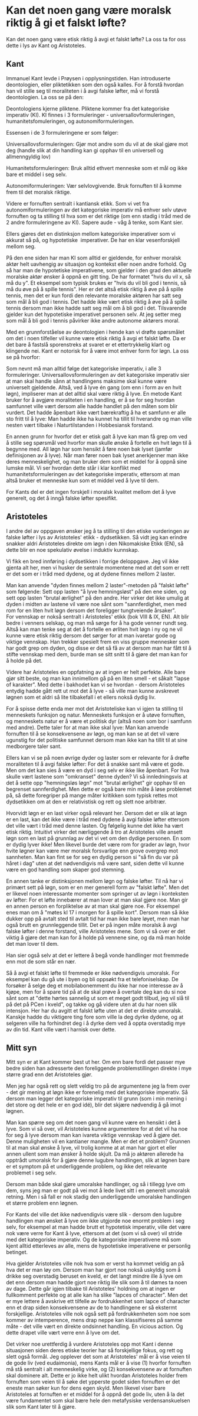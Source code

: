 # Kan det noen gang være moralsk riktig å gi et falskt løfte?

Kan det noen gang være etisk riktig å avgi et falskt løfte? La oss ta for oss dette i lys av Kant og Aristoteles.

## Kant

Immanuel Kant levde i Prøysen i opplysningstiden. Han introduserte deontologien, eller pliktetikken som den også kalles. For å forstå hvordan han vil stille seg til moraliteten i å avgi falske løfter, må vi forstå deontologien. La oss se på den:

Deontologiens kjerne pliktene. Pliktene kommer fra det kategoriske imperativ (KI). KI finnes i 3 formuleringer - universallovformuleringen, humanitetsfomuleringen, og autonomiformuleringen.

Essensen i de 3 formuleringene er som følger:

Universallovsformuleringen: Gjør mot andre som du vil at de skal gjøre mot deg (handle slik at din handling kan gi opphav til en universell og allmenngyldig lov)

Humanitetsformuleringen: Bruk alltid ethvert menneske som et mål og ikke bare et middel i seg selv.

Autonomiformuleringen: Vær selvlovgivende. Bruk fornuften til å komme frem til det moralsk riktige.

Videre er fornuften sentralt i kantiansk etikk. Som vi vet fra autonomiformuleringen av det kategoriske imperativ må enhver selv utøve fornuften og ta stilling til hva som er det riktige (om enn stadig i tråd med de 2 andre formuleringene av KI). Sapere aude - våg å tenke, som Kant sier.

Ellers gjøres det en distinksjon mellom kategoriske imperativer som vi akkurat så på, og hypotetiske  imperativer. De har en klar vesenforskjell mellom seg.

På den ene siden har man KI som alltid er gjeldende, for enhver moralsk aktør helt uavhengig av situasjon og kontekst eller noen andre forhold. Og så har man de hypotetiske imperativene, som gjelder i den grad den aktuelle moralske aktør ønsker å oppnå en gitt ting. De har formatet "hvis du vil x, så må du y". Et eksempel som typisk brukes er "hvis du vil bli god i tennis, så må du øve på å spille tennis". Her er det altså etisk riktig å øve på å spille tennis, men det er kun fordi den relevante moralske aktøren har satt seg som mål å bli god i tennis. Det hadde ikke vært etisk riktig å øve på å spille tennis dersom man ikke hadde satt seg mål om å bli god i det. Tilsvarende gjelder kun det hypotetiske imperativet personen selv. At jeg setter meg som mål å bli god i tennis påvirker ikke andre autonome aktørers moral.

Med en grunnforståelse av deontologien i hende kan vi drøfte spørsmålet om det i noen tilfeller vil kunne være etisk riktig å avgi et falskt løfte. Da er det bare å fastslå sporenstreks at svaret er et ettertrykkelig klart og klingende nei. Kant er notorisk for å være imot enhver form for løgn. La oss se på hvorfor:

Som nevnt må man alltid følge det kategoriske imperativ, i alle 3 formuleringer. Universallovsformuleringen av det kategoriske imperativ sier at man skal handle sånn at handlingens maksime skal kunne være universelt gjeldende. Altså, ved å lyve én gang (om enn i form av en hvit løgn), impliserer man at det alltid skal være riktig å lyve. En metode Kant bruker for å avgjøre moraliteten i en handling, er å se for seg hvordan samfunnet ville vært dersom alle hadde handlet på den måten som blir vurdert. Det hadde åpenbart ikke vært bærekraftig å ha et samfunn er alle sto fritt til å lyve: Man hadde ikke ha kunnet ha tillit til hverandre og man ville nesten vært tilbake i Naturtilstanden i Hobbesiansk forstand.

En annen grunn for hvorfor det er etisk galt å lyve kan man få grep om ved å stille seg spørsmål ved hvorfor man skulle ønske å fortelle en hvit løgn til å begynne med. All løgn har som hensikt å føre noen bak lyset (jamfør definisjonen av å lyve). Når man fører noen bak lyset anerkjenner man ikke deres menneskelighet, og man bruker dem som et middel for å oppnå sine lumske mål. Vi ser hvordan dette står i klar konflikt med humanitetsformuleringen av det kategoriske imperativ, ettersom at man altså bruker et menneske kun som et middel ved å lyve til dem.

For Kants del er det ingen forskjell i moralsk kvalitet mellom det å lyve generelt, og det å inngå falske løfter spesifikt.

## Aristoteles

I andre del av oppgaven ønsker jeg å ta stilling til den etiske vurderingen av falske løfter i lys av Aristoteles' etikk - dydsetikken. Så vidt jeg kan erindre snakker aldri Aristoteles direkte om løgn i den Nikomakiske Etikk (EN), så dette blir en noe spekulativ øvelse i induktiv kunnskap.

Vi fikk en bred innføring i dydsetikken i forrige deloppgave. Jeg vil ikke gjenta alt her, men vi husker de sentrale momentene med at det som er rett er det som er i tråd med dydene, og at dydene finnes mellom 2 laster.

Man kan anvende "dyden finnes mellom 2 laster"-metoden på "falskt løfte" som følgende: Sett opp lasten "å lyve hemningsløst" på den ene siden, og sett opp lasten "brutal ærlighet" på den andre. Her virker det ikke umulig at dyden i midten av lastene vil være noe sånt som "sannferdighet, men med rom for en liten hvit løgn dersom det foreligger tungtveiende årsaker".
For vennskap er nokså sentralt i Aristoteles' etikk (bok VIII & IX, EN). Alt blir bedre i venners selskap, og man må sørge for å ha gode venner rundt seg. Altså kan man tenke seg at det å fortelle en ørliten hvit løgn i ny og ne vil kunne være etisk riktig dersom det sørger for at man ivaretar gode og viktige vennskap. Han trekker spesielt frem en viss gruppe mennesker som har godt grep om dyden, og disse er det så få av at dersom man har fått til å stifte vennskap med dem, burde man se sitt snitt til å gjøre det man kan for å holde på det.

Videre har Aristoteles en oppfatning av at ingen er helt perfekte. Alle bare gjør sitt beste, og man kan innimellom gå på en liten smell - et såkalt "lapse of karakter". Med dette i bakhodet kan vi se hvordan - dersom Aristoteles entydig hadde gått rett ut mot det å lyve - så ville man kunne avskrevet løgnen som et aldri så lite tilbakefall i et ellers nokså dydig liv.

For å spisse dette enda mer mot det Aristoteliske kan vi igjen ta stilling til menneskets funksjon og natur. Menneskets funksjon er å utøve fornuften, og menneskets natur er å være et politisk dyr (altså noen som bor i samfunn med andre). Dette taler for at man ikke skal lyve: Man kan anvende fornuften til å se konsekvensene av løgn, og man kan se at det vil være ugunstig for det politiske samfunnet dersom man ikke kan ha tillit til at sine medborgere taler sant.

Ellers kan vi se på noen øvrige dyder og laster som er relevante for å drøfte moraliteten til å avgi falske løfter: For det å snakke sant må være et gode. Men om det kan sies å være en dyd i seg selv er ikke like åpenbart. For hva skulle vært lastene som "omkranset" denne dyden? Vi så innledningsvis at det å sette opp "hemningsløs løgn" mot "brutal ærlighet" gir opphav til en begrenset sannferdighet. Men dette er også bare min måte å løse problemet på, så dette foregriper på mange måter kritikken som typisk rettes mot dydsetikken om at den er relativistisk og rett og slett noe arbitrær.

Hvorvidt løgn er en last virker også relevant her. Dersom det er slik at løgn er en last, kan det ikke være i tråd med dydene å avgi falske løfter ettersom det ville vært i tråd med denne lasten. Og følgelig kunne det ikke ha vært etisk riktig. Intuitivt virker det nærliggende å tro at Aristoteles ville ansett løgn som en last på grunnlag av det vi vet om den dydige personen. En som er dydig lyver ikke! Men likevel burde det være rom for grader av løgn, hvor hvite løgner kan være mer moralsk forsvarlige enn grove overgrep mot sannheten. Man kan fint se for seg en dydig person si "så fin du var på håret i dag" uten at det nødvendigvis må være sant, siden dette vil kunne være en god handling som skaper god stemning.

En annen tanke er distinksjonen mellom løgn og falske løfter. Til nå har vi primært sett på løgn, som er en mer generell form av "falskt løfte". Men det er likevel noen interessante momenter som springer ut av løgn i konteksten av løfter: For et løfte innebærer at man lover at man skal gjøre noe. Man gir en annen person en forpliktelse av at man skal gjøre noe. For eksempel enes man om å "møtes kl 17 i morgen for å spille kort". Dersom man så ikke dukker opp på avtalt sted til avtalt tid har man ikke bare løyet, men man har også brutt en grunnleggende tillit. Det er på ingen måte moralsk å avgi falske løfter i denne forstand, ville Aristoteles mene. Som vi så over er det viktig å gjøre det man kan for å holde på vennene sine, og da må man holde det man lover til dem.

Han sier også selv at det er lettere å begå vonde handlinger mot fremmede enn mot de som står en nær.

Så å avgi et falskt løfte til fremmede er ikke nødvendigvis umoralsk. For eksempel kan du gå ute i byen og bli oppsøkt fra et telefoniselskap. De forsøker å selge deg et mobilabonemment du ikke har noe interesse av å kjøpe, men for å spare tid på at de skal prøve å overtale deg kan du si noe sånt som at "dette hørtes sannelig ut som et meget godt tilbud, jeg vil slå til på det på PCen i kveld", og takke og gå videre uten at du har noen slik intensjon. Her har du avgitt et falskt løfte uten at det er direkte umoralsk. Kanskje hadde du viktigere ting fore som ville la deg dyrke dydene, og at selgeren ville ha forhindret deg i å dyrke dem ved å oppta overstadig mye av din tid.
Kant ville vært i harnisk over dette.

## Mitt syn

Mitt syn er at Kant kommer best ut her. Om enn bare fordi det passer mye bedre siden han adresserte den foreliggende problemstillingen direkte i mye større grad enn det Aristoteles gjør.

Men jeg har også rett og slett veldig tro på de argumentene jeg la frem over - det gir mening at løgn ikke er forenelig med det kategoriske imperativ. Så dersom man legger det kategoriske imperativ til grunn (som i min mening i det store og det hele er en god idé), blir det skjære nødvendig å gå imot løgnen.

Man kan spørre seg om det noen gang vil kunne være en hensikt i det å lyve. Som vi så over, vil Aristoteles kunne argumentere for at det vil ha noe for seg å lyve dersom man kan ivareta viktige vennskap ved å gjøre det. Denne muligheten vil en kantianer mangle. Men er det et problem? Grunnen til at man skal ønske å lyve, vil trolig komme at at man har gjort et eller annen ullent som man ønsker å holde skjult. Da må jo aktøren allerede ha opptrådt umoralsk for å gjøre denne lugubre handlingen, slik at løgnen bare er et symptom på et underliggende problem, og ikke det relevante problemet i seg selv.

Dersom man både skal gjøre umoralske handlinger, og så i tillegg lyve om dem, syns jeg man er godt på vei mot å lede livet sitt i en generelt umoralsk retning. Men i så fall er nok stadig den underliggende umoralske handlingen et større problem enn løgnen.

For Kants del ville det ikke nødvendigvis være slik - dersom den lugubre handlingen man ønsket å lyve om ikke utgjorde noe enormt problem i seg selv, for eksempel at man hadde brutt et hypotetisk imperativ, ville det være nok være verre for Kant å lyve, ettersom at det (som vi så over) vil stride med det kategoriske imperativ. Og de kategoriske imperativene må som kjent alltid etterleves av alle, mens de hypotetiske imperativene er personlig betinget.

Hva gjelder Aristoteles ville nok hva som er verst ha kommet veldig an på hva det er man løy om. Dersom man har gjort noe nokså uskyldig som å drikke seg overstadig beruset en kveld, er det langt mindre ille å lyve om det enn dersom man hadde gjort noe riktig ille slik som å til dømes ta noen av dage. Dette går igjen tilbake til Aristoteles' holdning om at ingen er fullkomment perfekte og at alle kan ha slike "lapces of character". Men det er mye lettere å avskrive ett tilfelle av fordrukkenhet som lapce of character enn et drap siden konsekvensene av de to handlingene er så ekstermt forskjellige. Aristoteles ville nok også sett på fordrukkenheten som noe som kommer av intemperence, mens drap neppe kan klassifiseres på samme måte - det ville vært en direkte ondsinnet handling. En vicious action. Og dette drapet ville vært verre enn å lyve om det.

Det virker noe urettferdig å vurdere Aristoteles opp mot Kant i denne situasjonen siden deres etiske teorier har så forskjellige fokus, og rett og slett også formål. Jeg opplever det som at Aristoteles' mål er å vise veien til de gode liv (ved eudaimonia), mens Kants mål er å vise (1) hvorfor fornuften må stå sentralt i alt menneskelig virke, og (2) konsekvensene av at fornuften skal dominere alt. Dette er jo ikke helt ulikt hvordan Aristoteles holder frem fornuften som veien til å søke det ypperste godet siden fornuften er det eneste man søker kun for dens egen skyld. Men likevel viser bare Aristoteles at fornuften er et middel for å oppnå det gode liv, uten å la det være fundamentet som skal bære hele den metafysiske verdensanskuelsen slik som Kant later til å gjøre.
